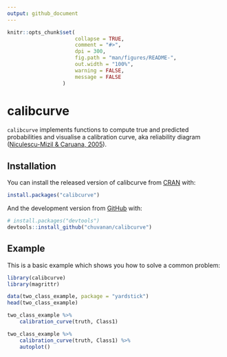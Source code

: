 ```yaml
---
output: github_document
---
```


<!-- README.md is generated from README.Rmd. Please edit that file -->

```r
knitr::opts_chunk$set(
                      collapse = TRUE,
                      comment = "#>",
                      dpi = 300, 
                      fig.path = "man/figures/README-",
                      out.width = "100%",
                      warning = FALSE,
                      message = FALSE
                  )
```

# calibcurve

<!-- badges: start -->
<!-- badges: end -->

`calibcurve` implements functions to compute true and predicted probabilities
and visualise a calibration curve, aka reliability diagram ([Niculescu-Mizil &
Caruana, 2005](https://dl.acm.org/doi/10.1145/1102351.1102430)).

## Installation

You can install the released version of calibcurve from
[CRAN](https://CRAN.R-project.org) with:

``` r
install.packages("calibcurve")
```

And the development version from [GitHub](https://github.com/) with:

``` r
# install.packages("devtools")
devtools::install_github("chuvanan/calibcurve")
```
## Example

This is a basic example which shows you how to solve a common problem:

```r
library(calibcurve)
library(magrittr)

data(two_class_example, package = "yardstick")
head(two_class_example)

two_class_example %>%
    calibration_curve(truth, Class1)

two_class_example %>%
    calibration_curve(truth, Class1) %>%
    autoplot()
```
